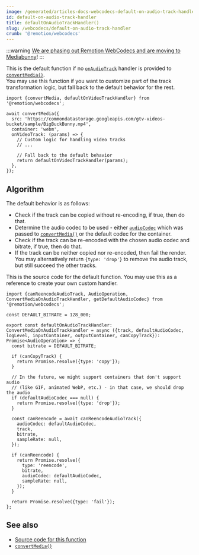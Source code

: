 ```yaml
---
image: /generated/articles-docs-webcodecs-default-on-audio-track-handler.png
id: default-on-audio-track-handler
title: defaultOnAudioTrackHandler()
slug: /webcodecs/default-on-audio-track-handler
crumb: '@remotion/webcodecs'
---
```


:::warning
[We are phasing out Remotion WebCodecs and are moving to Mediabunny](/blog/mediabunny)!
:::

This is the default function if no [`onAudioTrack`](/docs/webcodecs/convert-media#onaudiotrack) handler is provided to [`convertMedia()`](/docs/webcodecs/convert-media).  
You may use this function if you want to customize part of the track transformation logic, but fall back to the default behavior for the rest.

```tsx twoslash title="Falling back to the default behavior"
import {convertMedia, defaultOnVideoTrackHandler} from '@remotion/webcodecs';

await convertMedia({
  src: 'https://commondatastorage.googleapis.com/gtv-videos-bucket/sample/BigBuckBunny.mp4',
  container: 'webm',
  onVideoTrack: (params) => {
    // Custom logic for handling video tracks
    // ...

    // Fall back to the default behavior
    return defaultOnVideoTrackHandler(params);
  },
});
```

## Algorithm

The default behavior is as follows:

- Check if the track can be copied without re-encoding, if true, then do that.
- Determine the audio codec to be used - either [`audioCodec`](/docs/webcodecs/convert-media#audiocodec) which was passed to [`convertMedia()`](/docs/webcodecs/convert-media) or the default codec for the container.
- Check if the track can be re-encoded with the chosen audio codec and bitrate, if true, then do that.
- If the track can be neither copied nor re-encoded, then fail the render.  
  You may alternatively return `{type: 'drop'}` to remove the audio track, but still succeed the other tracks.

This is the source code for the default function. You may use this as a reference to create your own custom handler.

```tsx twoslash title="Source code for defaultOnAudioTrackHandler"
import {canReencodeAudioTrack, AudioOperation, ConvertMediaOnAudioTrackHandler, getDefaultAudioCodec} from '@remotion/webcodecs';

const DEFAULT_BITRATE = 128_000;

export const defaultOnAudioTrackHandler: ConvertMediaOnAudioTrackHandler = async ({track, defaultAudioCodec, logLevel, inputContainer, outputContainer, canCopyTrack}): Promise<AudioOperation> => {
  const bitrate = DEFAULT_BITRATE;

  if (canCopyTrack) {
    return Promise.resolve({type: 'copy'});
  }

  // In the future, we might support containers that don't support audio
  // (like GIF, animated WebP, etc.) - in that case, we should drop the audio
  if (defaultAudioCodec === null) {
    return Promise.resolve({type: 'drop'});
  }

  const canReencode = await canReencodeAudioTrack({
    audioCodec: defaultAudioCodec,
    track,
    bitrate,
    sampleRate: null,
  });

  if (canReencode) {
    return Promise.resolve({
      type: 'reencode',
      bitrate,
      audioCodec: defaultAudioCodec,
      sampleRate: null,
    });
  }

  return Promise.resolve({type: 'fail'});
};
```

## See also

- [Source code for this function](https://github.com/remotion-dev/remotion/blob/main/packages/webcodecs/src/default-on-audio-track-handler.ts)
- [`convertMedia()`](/docs/webcodecs/convert-media)
